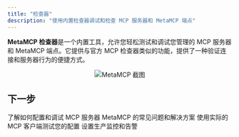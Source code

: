 ```yaml
---
title: "检查器"
description: "使用内置检查器调试和检查 MCP 服务器和 MetaMCP 端点"
---
```


**MetaMCP 检查器**是一个内置工具，允许您轻松测试和调试您管理的 MCP 服务器和 MetaMCP 端点。它提供与官方 MCP 检查器类似的功能，提供了一种验证连接和服务器行为的便捷方式。

<div align="center">
  <img src="/images/metamcp_screenshot.png" alt="MetaMCP 截图" style={{ width: "100%", maxWidth: "800px", margin: "2rem 0", borderRadius: "8px", boxShadow: "0 4px 6px rgba(0, 0, 0, 0.1)" }} />
</div>

## 下一步

<CardGroup cols={2}>
  <Card title="MCP 服务器" icon="server" href="/cn/concepts/mcp-servers">
    了解如何配置和调试 MCP 服务器
  </Card>
  
  <Card title="故障排除指南" icon="wrench" href="/cn/integrations/troubleshooting">
    MetaMCP 的常见问题和解决方案
  </Card>
  
  <Card title="集成测试" icon="plug" href="/cn/integrations/cursor">
    使用实际的 MCP 客户端测试您的配置
  </Card>
  
  <Card title="性能监控" icon="chart-line" href="/cn/configuration/monitoring">
    设置生产监控和告警
  </Card>
</CardGroup> 